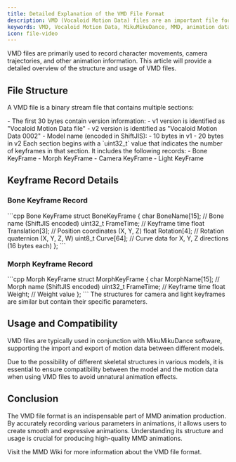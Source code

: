 ```yaml
---
title: Detailed Explanation of the VMD File Format
description: VMD (Vocaloid Motion Data) files are an important file format used in MikuMikuDance (MMD) for storing animation data.
keywords: VMD, Vocaloid Motion Data, MikuMikuDance, MMD, animation data, file format
icon: file-video
---
```


VMD files are primarily used to record character movements, camera trajectories, and other animation information. This article will provide a detailed overview of the structure and usage of VMD files.

## File Structure

A VMD file is a binary stream file that contains multiple sections:

<AccordionGroup>
  <Accordion title="Header Information">
    - The first 30 bytes contain version information:
      - v1 version is identified as "Vocaloid Motion Data file"
      - v2 version is identified as "Vocaloid Motion Data 0002"
    - Model name (encoded in ShiftJIS):
      - 10 bytes in v1
      - 20 bytes in v2
  </Accordion>

  <Accordion title="Keyframe Data">
    Each section begins with a `uint32_t` value that indicates the number of keyframes in that section. It includes the following records:
    - Bone KeyFrame
    - Morph KeyFrame
    - Camera KeyFrame
    - Light KeyFrame
  </Accordion>
</AccordionGroup>

## Keyframe Record Details

### Bone Keyframe Record

<CodeGroup>
  ```cpp Bone KeyFrame
  struct BoneKeyFrame {
    char BoneName[15];     // Bone name (ShiftJIS encoded)
    uint32_t FrameTime;    // Keyframe time
    float Translation[3];  // Position coordinates (X, Y, Z)
    float Rotation[4];     // Rotation quaternion (X, Y, Z, W)
    uint8_t Curve[64];     // Curve data for X, Y, Z directions (16 bytes each)
  };
  ```
</CodeGroup>

### Morph Keyframe Record

<CodeGroup>
  ```cpp Morph KeyFrame
  struct MorphKeyFrame {
    char MorphName[15];    // Morph name (ShiftJIS encoded)
    uint32_t FrameTime;    // Keyframe time
    float Weight;          // Weight value
  };
  ```
</CodeGroup>

<Note>
  The structures for camera and light keyframes are similar but contain their specific parameters.
</Note>

## Usage and Compatibility

VMD files are typically used in conjunction with MikuMikuDance software, supporting the import and export of motion data between different models.

<Warning>
  Due to the possibility of different skeletal structures in various models, it is essential to ensure compatibility between the model and the motion data when using VMD files to avoid unnatural animation effects.
</Warning>

## Conclusion

The VMD file format is an indispensable part of MMD animation production. By accurately recording various parameters in animations, it allows users to create smooth and expressive animations. Understanding its structure and usage is crucial for producing high-quality MMD animations.

<Card title="Learn More" icon="book-open" href="https://mikumikudance.fandom.com/wiki/VMD_file_format">
  Visit the MMD Wiki for more information about the VMD file format.
</Card>

